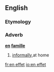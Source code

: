 ==English==
===Etymology===
{{F.}}
===Adverb===
'''[[en]] [[famille]]'''
# [[informally]],at home

[[fr:en effet]]
[[io:en effet]]